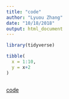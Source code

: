 ```yaml
---
title: "code"
author: "Lyuou Zhang"
date: "10/18/2018"
output: html_document
---
```


```r

library(tidyverse)

tibble(
  x = 1:10,
  y = x+2
)



```

[code](code.html)

